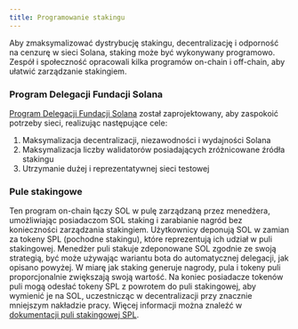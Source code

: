 ```yaml
---
title: Programowanie stakingu
---
```


Aby zmaksymalizować dystrybucję stakingu, decentralizację i odporność na cenzurę
w sieci Solana, staking może być wykonywany programowo. Zespół i społeczność
opracowali kilka programów on-chain i off-chain, aby ułatwić zarządzanie
stakingiem.

### Program Delegacji Fundacji Solana

[Program Delegacji Fundacji Solana](https://solana.org/delegation-program)
został zaprojektowany, aby zaspokoić potrzeby sieci, realizując następujące
cele:

1. Maksymalizacja decentralizacji, niezawodności i wydajności Solana
2. Maksymalizacja liczby walidatorów posiadających zróżnicowane źródła stakingu
3. Utrzymanie dużej i reprezentatywnej sieci testowej

### Pule stakingowe

Ten program on-chain łączy SOL w pulę zarządzaną przez menedżera, umożliwiając
posiadaczom SOL staking i zarabianie nagród bez konieczności zarządzania
stakingiem. Użytkownicy deponują SOL w zamian za tokeny SPL (pochodne stakingu),
które reprezentują ich udział w puli stakingowej. Menedżer puli stakuje
zdeponowane SOL zgodnie ze swoją strategią, być może używając wariantu bota do
automatycznej delegacji, jak opisano powyżej. W miarę jak staking generuje
nagrody, pula i tokeny puli proporcjonalnie zwiększają swoją wartość. Na koniec
posiadacze tokenów puli mogą odesłać tokeny SPL z powrotem do puli stakingowej,
aby wymienić je na SOL, uczestnicząc w decentralizacji przy znacznie mniejszym
nakładzie pracy. Więcej informacji można znaleźć w
[dokumentacji puli stakingowej SPL](https://spl.solana.com/stake-pool).
